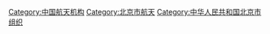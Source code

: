 [[Category:中国航天机构|Category:中国航天机构]]
[[Category:北京市航天|Category:北京市航天]]
[[Category:中华人民共和国北京市组织|Category:中华人民共和国北京市组织]]